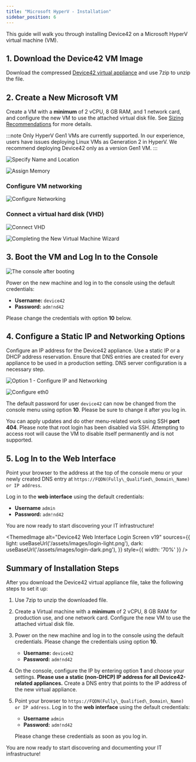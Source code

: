 ```yaml
---
title: "Microsoft HyperV - Installation"
sidebar_position: 6
---
```



This guide will walk you through installing Device42 on a Microsoft HyperV virtual machine (VM).

## 1. Download the Device42 VM Image 

Download the compressed [Device42 virtual appliance](https://www.device42.com/download/) and use 7zip to unzip the file.

## 2. Create a New Microsoft VM 

Create a VM with a **minimum** of 2 vCPU, 8 GB RAM, and 1 network card, and configure the new VM to use the attached virtual disk file. See [Sizing Recommendations](sizing-recommendations.mdx) for more details.

:::note
Only HyperV Gen1 VMs are currently supported. In our experience, users have issues deploying Linux VMs as Generation 2 in HyperV. We recommend deploying Device42 only as a version Gen1 VM.
:::

![Specify Name and Location](/assets/images/wpid6173-Here_are_step_1_in_pictures.png) 

![Assign Memory](/assets/images/wpid6174-media_1326982807001.png)

### Configure VM networking

![Configure Networking](/assets/images/wpid6175-media_1326982843209.png)

### Connect a virtual hard disk (VHD)

![Connect VHD](/assets/images/wpid6176-media_1326982909744.png)

![Completing the New Virtual Machine Wizard](/assets/images/wpid6177-media_1326982925110.png)

## 3. Boot the VM and Log In to the Console

![The console after booting](/assets/images/wpid6180-media_1418268180177.png)

Power on the new machine and log in to the console using the default credentials:
- **Username:** `device42`
- **Password:** `adm!nd42`  

Please change the credentials with option **10** below.

## 4. Configure a Static IP and Networking Options

Configure an IP address for the Device42 appliance. Use a static IP or a DHCP address reservation. Ensure that DNS entries are created for every appliance to be used in a production setting. DNS server configuration is a necessary step.

![Option 1 - Configure IP and Networking](/assets/images/wpid6181-media_1338939233735.png)

![Configure eth0](/assets/images/wpid6178-media_1338939254095.png)

The default password for user `device42` can now be changed from the console menu using option **10**. Please be sure to change it after you log in.

You can apply updates and do other menu-related work using SSH **port 404**. Please note that root login has been disabled via SSH. Attempting to access root will cause the VM to disable itself permanently and is not supported.

## 5. Log In to the Web Interface

Point your browser to the address at the top of the console menu or your newly created DNS entry at `https://FQDN(Fully\_Qualified\_Domain\_Name) or IP address`. 

Log in to the **web interface** using the default credentials:
    
- **Username** `admin`
- **Password:** `adm!nd42`

You are now ready to start discovering your IT infrastructure! 

<ThemedImage
  alt="Device42 Web Interface Login Screen v19"
  sources={{
    light: useBaseUrl('/assets/images/login-light.png'),
    dark: useBaseUrl('/assets/images/login-dark.png'),
  }}
  style={{ width: '70%' }} 
/>

## Summary of Installation Steps

After you download the Device42 virtual appliance file, take the following steps to set it up:

1. Use 7zip to unzip the downloaded file.
2. Create a Virtual machine with a **minimum** of 2 vCPU, 8 GB RAM for production use, and one network card. Configure the new VM to use the attached virtual disk file.

3. Power on the new machine and log in to the console using the default credentials. Please change the credentials using option **10**.
   
    - **Username:** `device42`
    - **Password:** `adm!nd42`

4. On the console, configure the IP by entering option **1** and choose your settings. **Please use a static (non-DHCP) IP address for all Device42-related appliances.** Create a DNS entry that points to the IP address of the new virtual appliance.
5. Point your browser to `https://FQDN(Fully\_Qualified\_Domain\_Name) or IP address`. Log in to the **web interface** using the default credentials:
    
    - **Username** `admin` 
    - **Password:** `adm!nd42` 

   Please change these credentials as soon as you log in.

You are now ready to start discovering and documenting your IT infrastructure!
